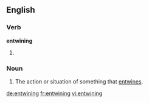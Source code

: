 ==English==

===Verb===
'''entwining'''

# {{present participle of|entwine}}

===Noun===
{{en-noun}}

# The action or situation of something that [[entwine]]s.

[[de:entwining]]
[[fr:entwining]]
[[vi:entwining]]